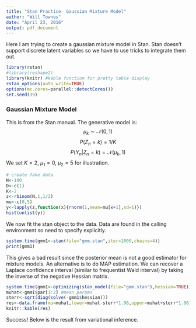 ```yaml
---
title: "Stan Practice- Gaussian Mixture Model"
author: "Will Townes"
date: "April 23, 2016"
output: pdf_document
---
```


Here I am trying to create a gaussian mixture model in Stan. Stan doesn't support discrete latent variables so we have to use tricks to integrate them out.

```r
library(rstan)
#library(reshape2)
library(knitr) #kable function for pretty table display
rstan_options(auto_write=TRUE)
options(mc.cores=parallel::detectCores())
set.seed(39)
```

### Gaussian Mixture Model
This is from the Stan manual. The generative model is:
$$\mu_k\sim\mathcal{N}(0,1)$$
$$P(Z_n=k) = 1/K$$
$$P(Y_n|Z_n=k) = \mathcal{N}(\mu_k,1)$$
We set $K=2$, $\mu_1=0$, $\mu_2=5$ for illustration.

```r
# create fake data
N<-100
D<-c(1)
K<-2
z<-rbinom(N,1,1/2)
mu<-c(0,5)
y<-lapply(z,function(x){rnorm(1,mean=mu[x+1],sd=1)})
hist(unlist(y))
```

We now fit the stan object to the data. Data are found in the calling environment so need to specify explicitly.

```r
system.time(gmm1<-stan(file="gmm.stan",iter=1000,chains=4))
print(gmm1)
```
This gives a bad result since the posterior mean is not a good estimator for mixture models. An alternative is to do MAP estimation. We can recover a Laplace confidence interval (similar to frequentist Wald interval) by taking the inverse of the negative Hessian matrix.

```r
system.time(gmm1<-optimizing(stan_model(file="gmm.stan"),hessian=TRUE))
muhat<-gmm1$par[1:2] #mean params
sterr<-sqrt(diag(solve(-gmm1$hessian)))
res<-data.frame(mu=muhat,lower=muhat-sterr*1.96,upper=muhat+sterr*1.96)
knitr::kable(res)
```
Success! Below is the result from variational inference.
```r

```
